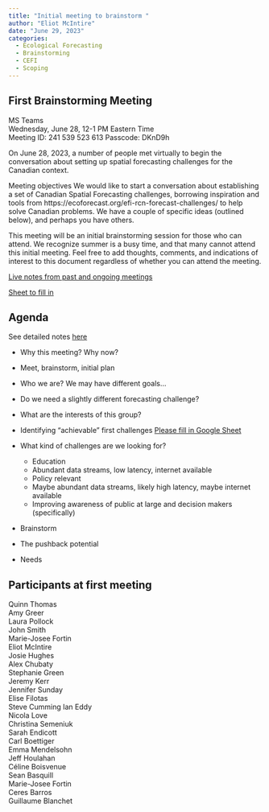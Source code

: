 ```yaml
---
title: "Initial meeting to brainstorm "
author: "Eliot McIntire"
date: "June 29, 2023"
categories:
  - Ecological Forecasting
  - Brainstorming
  - CEFI
  - Scoping
---
```


## First Brainstorming Meeting

MS Teams  
Wednesday, June 28, 12-1 PM Eastern Time  
Meeting ID: 241 539 523 613 Passcode: DKnD9h

On June 28, 2023, a number of people met virtually to begin the conversation about setting up spatial forecasting challenges for the Canadian context. 

Meeting objectives
We would like to start a conversation about establishing a set of Canadian Spatial Forecasting challenges, borrowing inspiration and tools from https://ecoforecast.org/efi-rcn-forecast-challenges/ to help solve Canadian problems. We have a couple of specific ideas (outlined below), and perhaps you have others.

This meeting will be an initial brainstorming session for those who can attend. We recognize summer is a busy time, and that many cannot attend this initial meeting. Feel free to add thoughts, comments, and indications of interest to this document regardless of whether you can attend the meeting. 

[Live notes from past and ongoing meetings](https://docs.google.com/document/d/1vPOtCOaIcEFiytEw8T9fPXMXRcSVMn-cJYufAyyX-bQ/edit#heading=h.lc3yxglaeuv7)

[Sheet to fill in](https://docs.google.com/spreadsheets/d/1ibVcZBnNVutlQonD3T7sdhI51brLXq4O1ZGD29crXrM/edit#gid=0)

## Agenda

See detailed notes [here](https://docs.google.com/document/d/1vPOtCOaIcEFiytEw8T9fPXMXRcSVMn-cJYufAyyX-bQ/edit#heading=h.ekixoemqxv7o)


- Why this meeting? Why now?  
- Meet, brainstorm, initial plan  
- Who we are? We may have different goals…  
- Do we need a slightly different forecasting challenge?  
- What are the interests of this group? 
- Identifying “achievable” first challenges 
[Please fill in Google Sheet](https://docs.google.com/spreadsheets/d/1ibVcZBnNVutlQonD3T7sdhI51brLXq4O1ZGD29crXrM/edit#gid=0)
- What kind of challenges are we looking for?

  - Education 
  - Abundant data streams, low latency, internet available
  - Policy relevant 
  - Maybe abundant data streams, likely high latency, maybe internet available
  - Improving awareness of public at large and decision makers (specifically)

- Brainstorm
- The pushback potential
- Needs 

## Participants at first meeting

Quinn Thomas  
Amy Greer  
Laura Pollock  
John Smith  
Marie-Josee Fortin  
Eliot McIntire  
Josie Hughes  
Alex Chubaty  
Stephanie Green  
Jeremy Kerr  
Jennifer Sunday  
Elise Filotas  
Steve Cumming 
Ian Eddy  
Nicola Love  
Christina Semeniuk  
Sarah Endicott  
Carl Boettiger  
Emma Mendelsohn  
Jeff Houlahan  
Céline Boisvenue  
Sean Basquill  
Marie-Josee Fortin  
Ceres Barros  
Guillaume Blanchet  

